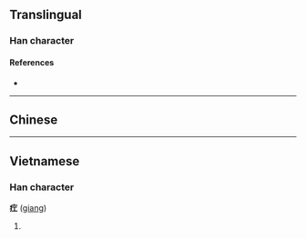 {{character info}}
==Translingual==

===Han character===
{{Han char|rn=104|rad=疒|as=03|sn=8|four=00111|canj=KM,XKM|ids=⿸疒工}}

====References====
* {{Han ref|kx=0769.100|dkj=22029|hdz=42660.050|uh=7598|ud=30104|bh=CD74|bd=52596}}

----

==Chinese==
{{zh-see|肛|v}}

----

==Vietnamese==

===Han character===
'''疘''' ([[giang]])

# {{rfdef|vi}}

{{cln|vi|Han tu}}